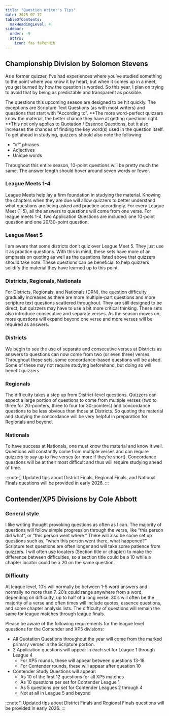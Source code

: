 ```yaml
---
title: "Question Writer's Tips"
date: 2025-07-17
tableOfContents:
  maxHeadingLevel: 4
sidebar:
  order: -9
  attrs:
    icon: fas faPenNib
---
```


## Championship Division by Solomon Stevens

As a former quizzer, I’ve had experiences where you’ve studied something to the point where you know it by heart, but when it comes up in a meet, you get burned by how the question is worded. So this year, I plan on trying to avoid that by being as predictable and transparent as possible.

The questions this upcoming season are designed to be hit quickly. The exceptions are Scripture Text Questions (as with most writers) and questions that start with “According to”. **The more word-perfect quizzers know the material, the better chance they have at getting questions right. **This not only applies to Quotation / Essence Questions, but it also increases the chances of finding the key word(s) used in the question itself. To get ahead in studying, quizzers should also note the following:

- “of” phrases
- Adjectives
- Unique words

Throughout this entire season, 10-point questions will be pretty much the same. The answer length should hover around seven words or fewer.

### League Meets 1-4

League Meets help lay a firm foundation in studying the material. Knowing the chapters when they are due will allow quizzers to better understand what questions are being asked and practice accordingly. For every League Meet (1-5), all the answers to questions will come from one verse. For league meets 1-4, two Application Questions are included: one 10-point question and one 20/30-point question.

### League Meet 5

I am aware that some districts don’t quiz over League Meet 5. They just use it as practice questions. With this in mind, these sets have more of an emphasis on quoting as well as the questions listed above that quizzers should take note. These questions can be beneficial to help quizzers solidify the material they have learned up to this point.

### Districts, Regionals, Nationals

For Districts, Regionals, and Nationals (DRN), the question difficulty gradually increases as there are more multiple-part questions and more scripture text questions scattered throughout. They are still designed to be direct, but quizzers may have to use a bit more critical thinking. These sets also introduce consecutive and separate verses. As the season moves on, more questions will expand beyond one verse and more verses will be required as answers.

### Districts

We begin to see the use of separate and consecutive verses at Districts as answers to questions can now come from two (or even three) verses. Throughout these sets, some concordance-based questions will be asked. Some of these may not require studying beforehand, but doing so will benefit quizzers.

### Regionals

The difficulty takes a step up from District-level questions. Quizzers can expect a large portion of questions to come from multiple verses (two to three for 20-pointers, three to four for 30-pointers) and concordance questions to be less obvious than those at Districts. So quoting the material and studying the concordance will be very helpful in preparation for Regionals and beyond.

### Nationals

To have success at Nationals, one must know the material and know it well. Questions will constantly come from multiple verses and can require quizzers to say up to five verses (or more if they’re short). Concordance questions will be at their most difficult and thus will require studying ahead of time. 

:::note[]
Updated tips about District Finals, Regional Finals, and National Finals questions will be provided in early 2026.
:::

## Contender/XP5 Divisions by Cole Abbott

### General style

I like writing thought provoking questions as often as I can. The majority of questions will follow simple progression through the verse, like “this person did what”, or “this person went where.” There will also be some set up questions such as, “when this person went there, what happened?” Scripture text questions are often longer and will take some patience from quizzers. I will often use locaters (Section title or chapter) to make the difference between difficulties, so a section title could be a 10 while a chapter locator could be a 20 on the same question. 

### Difficulty

At league level, 10’s will normally be between 1-5 word answers and normally no more than 7. 20’s could range anywhere from a word, depending on difficulty, up to half of a long verse. 30’s will often be the majority of a verse and often times will include quotes, essence questions, and some chapter analysis lists. The difficulty of questions will remain the same for league matches through league finals. 

Please be aware of the following requirements for the league level questions for the Contender and XP5 divisions: 

- All Quotation Questions throughout the year will come from the marked primary verses in the Scripture portion.
- 2 Application questions will appear in each set for League 1 through League 4
  - For XP5 rounds, these will appear between questions 13-18
  - For Contender rounds, these will appear after question 10
- Contender Study Questions will appear:
  - As 10 of the first 12 questions for all XP5 matches
  - As 10 questions per set for Contender League 1
  - As 5 questions per set for Contender Leagues 2 through 4
  - Not at all in League 5 and beyond

:::note[]
Updated tips about District Finals and Regional Finals questions will be provided in early 2026.
:::





